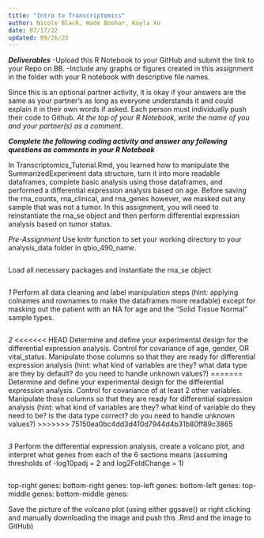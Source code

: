 ---
title: "Intro to Transcriptomics"
author: Nicole Black, Wade Boohar, Kayla Xu
date: 07/17/22
updated: 09/26/23
---

***Deliverables***
-Upload this R Notebook to your GitHub and submit the link to your Repo on BB.
-Include any graphs or figures created in this assignment in the folder with your R notebook with descriptive file names.

Since this is an optional partner activity, it is okay if your answers are the same as your partner’s as long as everyone understands it and could explain it in their own words if asked. Each person must individually push their code to Github. *At the top of your R Notebook, write the name of you and your partner(s) as a comment.*

***Complete the following coding activity and answer any following questions as comments in your R Notebook***

In Transcriptomics_Tutorial.Rmd, you learned how to manipulate the SummarizedExperiment data structure, turn it into more readable dataframes, complete basic analysis using those dataframes, and performed a differential expression analysis based on age. Before saving the rna_counts, rna_clinical, and rna_genes however, we masked out any sample that was not a tumor. In this assignment, you will need to reinstantiate the rna_se object and then perform differential expression analysis based on tumor status.

*Pre-Assignment*
Use knitr function to set your working directory to your analysis_data folder in qbio_490_name.
```{r}

```

Load all necessary packages and instantiate the rna_se object
```{r}

```


*1*
Perform all data cleaning and label manipulation steps (hint: applying colnames and rownames to make the dataframes more readable) except for masking out the patient with an NA for age and the "Solid Tissue Normal" sample types.
```{r}

```


*2*
<<<<<<< HEAD
Determine and define your experimental design for the differential expression analysis. Control for covariance of age, gender, OR vital_status. Manipulate those columns so that they are ready for differential expression analysis (hint: what kind of variables are they? what data type are they by default? do you need to handle unknown values?)
=======
Determine and define your experimental design for the differential expression analysis. Control for covariance of at least 2 other variables. Manipulate those columns so that they are ready for differential expression analysis (hint: what kind of variables are they? what kind of variable do they need to be? is the data type correct? do you need to handle unknown values?)
>>>>>>> 75150ea0bc4dd3d410d7944d4b31b80ff89c3865
```{r}

```


*3*
Perform the differential expression analysis, create a volcano plot, and interpret what genes from each of the 6 sections means (assuming thresholds of -log10padj = 2 and log2FoldChange = 1)
```{r}

```

top-right genes: 
bottom-right genes: 
top-left genes: 
bottom-left genes: 
top-middle genes:
bottom-middle genes:

Save the picture of the volcano plot (using either ggsave() or right clicking and manually downloading the image and push this .Rmd and the image to GitHub)

